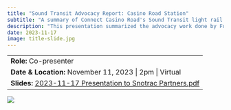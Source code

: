 ```yaml
---
title: "Sound Transit Advocacy Report: Casino Road Station"
subtitle: "A summary of Connect Casino Road's Sound Transit light rail station advocacy"
description: "This presentation summarized the advocacy work done by Futurewise and Connect Casino Road during Spring and Fall of 2023."
date: 2023-11-17
image: title-slide.jpg
---
```


|                                                                                                                |
|------------------------------------------------------------------------|
| **Role:** Co-presenter                                                                                         |
| **Date & Location:** November 11, 2023 \| 2pm \| Virtual                                                       |
| **Slides:** [2023-11-17 Presentation to Snotrac Partners.pdf](2023-11-17 Presentation to Snotrac Partners.pdf) |

![](title-slide.jpg)
